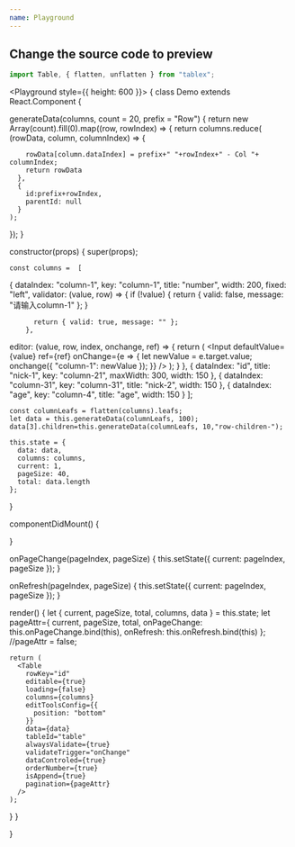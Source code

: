 ```yaml
---
name: Playground
---
```



## Change the source code to preview

```javascript
import Table, { flatten, unflatten } from "tablex";
```

<Playground style={{ height: 600 }}>
 {
  class Demo extends React.Component {
 
 generateData(columns, count = 20, prefix = "Row") {
 return new Array(count).fill(0).map((row, rowIndex) => {
    return columns.reduce(
      (rowData, column, columnIndex) => {
        
        rowData[column.dataIndex] = prefix+" "+rowIndex+" - Col "+ columnIndex;
        return rowData
      },
      {
        id:prefix+rowIndex,
        parentId: null
      }
    );
  });
}

  constructor(props) {
    super(props);

    const columns =  [
  {
    dataIndex: "column-1",
    key: "column-1",
    title: "number",
    width: 200,
    fixed: "left",
   validator: (value, row) => {
          if (!value) {
            return { valid: false, message: "请输入column-1" };
          }

          return { valid: true, message: "" };
        },
   editor: (value, row, index, onchange, ref) => {
          return (
            <Input
              defaultValue={value}
              ref={ref}
              onChange={e => {
                let newValue = e.target.value;
                onchange({
                  "column-1": newValue
                });
              }}
            />
          );
        }
  },
       {
            dataIndex: "id",
            title: "nick-1",
            key: "column-21",
            maxWidth: 300,
            width: 150 
          },
          {
            dataIndex: "column-31",
            key: "column-31",
            title: "nick-2",
            width: 150 
          },
  {
    dataIndex: "age",
    key: "column-4",
    title: "age",
    width: 150
  }
];

    const columnLeafs = flatten(columns).leafs;
    let data = this.generateData(columnLeafs, 100);
    data[3].children=this.generateData(columnLeafs, 10,"row-children-");

    this.state = {
      data: data,
      columns: columns,
      current: 1,
      pageSize: 40,
      total: data.length
    };
  }


  componentDidMount() {
 
  }

  onPageChange(pageIndex, pageSize) {
    this.setState({
      current: pageIndex,
      pageSize
    });
  }

  onRefresh(pageIndex, pageSize) {
    this.setState({
      current: pageIndex,
      pageSize
    });
  }

  render() {
    let { current, pageSize, total, columns, data } = this.state;
    let pageAttr={
        current,
          pageSize,
          total,
          onPageChange: this.onPageChange.bind(this),
          onRefresh: this.onRefresh.bind(this)
    };
    //pageAttr = false;

    return (
      <Table
        rowKey="id"
        editable={true}
        loading={false}
        columns={columns}
        editToolsConfig={{
          position: "bottom"
        }}
        data={data}
        tableId="table"
        alwaysValidate={true}
        validateTrigger="onChange"
        dataControled={true}
        orderNumber={true}
        isAppend={true}
        pagination={pageAttr}
      />
    );
  }
}

 }
</Playground>
